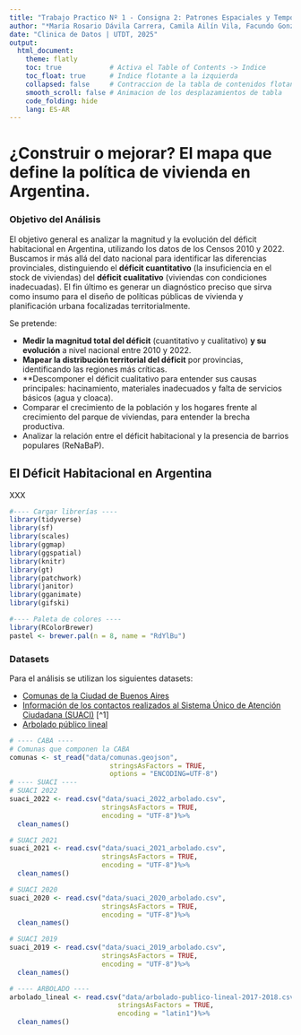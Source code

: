 ```yaml
---
title: "Trabajo Practico Nº 1 - Consigna 2: Patrones Espaciales y Temporales"
author: "*María Rosario Dávila Carrera, Camila Ailín Vila, Facundo Gonzalez Cura*"
date: "Clinica de Datos | UTDT, 2025"
output: 
  html_document:
    theme: flatly
    toc: true            # Activa el Table of Contents -> Indice
    toc_float: true      # Indice flotante a la izquierda
    collapsed: false     # Contraccion de la tabla de contenidos flotante
    smooth_scroll: false # Animacion de los desplazamientos de tabla
    code_folding: hide
    lang: ES-AR
---
```

# ¿Construir o mejorar? El mapa que define la política de vivienda en Argentina.

### Objetivo del Análisis

El objetivo general es analizar la magnitud y la evolución del déficit habitacional en Argentina, utilizando los datos de los Censos 2010 y 2022. Buscamos ir más allá del dato nacional para identificar las diferencias provinciales, distinguiendo el **déficit cuantitativo** (la insuficiencia en el stock de viviendas) del **déficit cualitativo** (viviendas con condiciones inadecuadas). El fin último es generar un diagnóstico preciso que sirva como insumo para el diseño de políticas públicas de vivienda y planificación urbana  focalizadas territorialmente.

Se pretende:

-   **Medir la magnitud total del déficit** (cuantitativo y cualitativo) **y su evolución** a nivel nacional entre 2010 y 2022.
-   **Mapear la distribución territorial del déficit** por provincias, identificando las regiones más críticas.
-   **Descomponer el déficit cualitativo para entender sus causas principales: hacinamiento, materiales inadecuados y falta de servicios básicos (agua y cloaca).
-   Comparar el crecimiento de la población y los hogares frente al crecimiento del parque de viviendas, para entender la brecha productiva.
-   Analizar la relación entre el déficit habitacional y la presencia de barrios populares (ReNaBaP).

## El Déficit Habitacional en Argentina

XXX

```r
#---- Cargar librerías ----
library(tidyverse)
library(sf)
library(scales)
library(ggmap)
library(ggspatial)
library(knitr) 
library(gt) 
library(patchwork)
library(janitor)
library(gganimate)
library(gifski)

#---- Paleta de colores ----
library(RColorBrewer)
pastel <- brewer.pal(n = 8, name = "RdYlBu")
```

### Datasets

Para el análisis se utilizan los siguientes datasets:

-   [Comunas de la Ciudad de Buenos Aires](https://data.buenosaires.gob.ar/dataset/comunas)
-   [Información de los contactos realizados al Sistema Único de Atención Ciudadana (SUACI)](https://data.buenosaires.gob.ar/sv/dataset/sistema-unico-atencion-ciudadana) [^1]
-   [Arbolado público lineal](https://data.buenosaires.gob.ar/sv/dataset/arbolado-publico-lineal)

```r
# ---- CABA ----
# Comunas que componen la CABA
comunas <- st_read("data/comunas.geojson",
                         stringsAsFactors = TRUE,
                         options = "ENCODING=UTF-8")
# ---- SUACI ----
# SUACI 2022
suaci_2022 <- read.csv("data/suaci_2022_arbolado.csv",
                       stringsAsFactors = TRUE,
                       encoding = "UTF-8")%>%
  clean_names()

# SUACI 2021
suaci_2021 <- read.csv("data/suaci_2021_arbolado.csv",
                       stringsAsFactors = TRUE,
                       encoding = "UTF-8")%>%
  clean_names()

# SUACI 2020
suaci_2020 <- read.csv("data/suaci_2020_arbolado.csv",
                       stringsAsFactors = TRUE,
                       encoding = "UTF-8")%>%
  clean_names()

# SUACI 2019
suaci_2019 <- read.csv("data/suaci_2019_arbolado.csv",
                       stringsAsFactors = TRUE,
                       encoding = "UTF-8")%>%
  clean_names()

# ---- ARBOLADO ----
arbolado_lineal <- read.csv("data/arbolado-publico-lineal-2017-2018.csv",
                           stringsAsFactors = TRUE,
                           encoding = "latin1")%>%
  clean_names()
```
